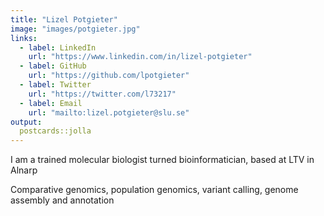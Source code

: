 ```yaml
---
title: "Lizel Potgieter"
image: "images/potgieter.jpg"
links:
  - label: LinkedIn
    url: "https://www.linkedin.com/in/lizel-potgieter"
  - label: GitHub
    url: "https://github.com/lpotgieter"
  - label: Twitter
    url: "https://twitter.com/l73217"
  - label: Email
    url: "mailto:lizel.potgieter@slu.se"
output:
  postcards::jolla
---
```

 
I am a trained molecular biologist turned bioinformatician, based at LTV in Alnarp

Comparative genomics, population genomics, variant calling, genome assembly and annotation
